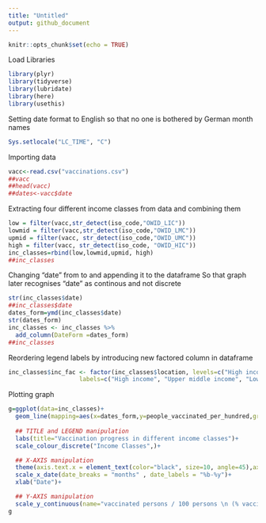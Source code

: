 ```yaml
---
title: "Untitled"
output: github_document
---
```


```r
knitr::opts_chunk$set(echo = TRUE)
```

Load Libraries
```r
library(plyr)
library(tidyverse)
library(lubridate)
library(here)
library(usethis)
```

Setting date format to English so that no one is bothered by German month names
```r
Sys.setlocale("LC_TIME", "C")
```

Importing data
```r
vacc<-read.csv("vaccinations.csv")
##vacc
##head(vacc)
##dates<-vacc$date
```

Extracting four different income classes from data and combining them
```r
low = filter(vacc,str_detect(iso_code,"OWID_LIC"))
lowmid = filter(vacc,str_detect(iso_code,"OWID_LMC"))
upmid = filter(vacc, str_detect(iso_code,"OWID_UMC"))
high = filter(vacc, str_detect(iso_code, "OWID_HIC"))
inc_classes=rbind(low,lowmid,upmid, high)
##inc_classes
```

Changing "date" from <chr> to <date> and appending it to the dataframe
So that graph later recognises "date" as continous and not discrete
```r
str(inc_classes$date)
##inc_classes$date
dates_form=ymd(inc_classes$date)
str(dates_form)
inc_classes <- inc_classes %>%
  add_column(DateForm =dates_form)
##inc_classes
```
Reordering legend labels by introducing new factored column in dataframe
```r
inc_classes$inc_fac <- factor(inc_classes$location, levels=c("High income", "Upper middle income", "Lower middle income", "Low income"), 
                    labels=c("High income", "Upper middle income", "Lower middle income", "Low income"))
```

Plotting graph
```r
g=ggplot(data=inc_classes)+
  geom_line(mapping=aes(x=dates_form,y=people_vaccinated_per_hundred,group=inc_fac,color=inc_fac),size=1.5)+
  
  ## TITLE and LEGEND manipulation
  labs(title="Vaccination progress in different income classes")+
  scale_colour_discrete("Income Classes",)+

  ## X-AXIS manipulation
  theme(axis.text.x = element_text(color="black", size=10, angle=45),axis.text.y = element_text(color="black",size=9, angle=0))+
  scale_x_date(date_breaks = "months" , date_labels = "%b-%y")+
  xlab("Date")+

  ## Y-AXIS manipulation
  scale_y_continuous(name="vaccinated persons / 100 persons \n (% vaccinated)",breaks = scales::pretty_breaks(n = 10))
g
```
